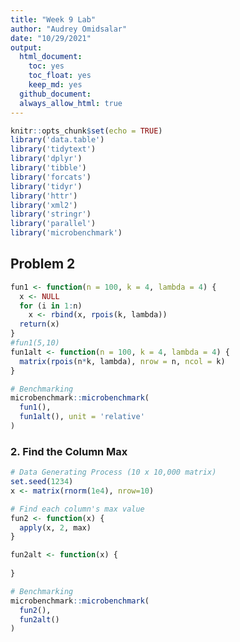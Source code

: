 ```yaml
---
title: "Week 9 Lab"
author: "Audrey Omidsalar"
date: "10/29/2021"
output:
  html_document:
    toc: yes
    toc_float: yes
    keep_md: yes
  github_document:
  always_allow_html: true
---
```


```r
knitr::opts_chunk$set(echo = TRUE)
library('data.table')
library('tidytext')
library('dplyr')
library('tibble')
library('forcats')
library('tidyr')
library('httr')
library('xml2')
library('stringr')
library('parallel')
library('microbenchmark')
```

## Problem 2
```r
fun1 <- function(n = 100, k = 4, lambda = 4) {
  x <- NULL
  for (i in 1:n)
    x <- rbind(x, rpois(k, lambda))
  return(x)
}
#fun1(5,10)
fun1alt <- function(n = 100, k = 4, lambda = 4) {
  matrix(rpois(n*k, lambda), nrow = n, ncol = k)
}

# Benchmarking
microbenchmark::microbenchmark(
  fun1(),
  fun1alt(), unit = 'relative'
)

```

### 2. Find the Column Max
```r
# Data Generating Process (10 x 10,000 matrix)
set.seed(1234)
x <- matrix(rnorm(1e4), nrow=10)

# Find each column's max value
fun2 <- function(x) {
  apply(x, 2, max)
}

fun2alt <- function(x) {
  
}

# Benchmarking
microbenchmark::microbenchmark(
  fun2(),
  fun2alt()
)
```

